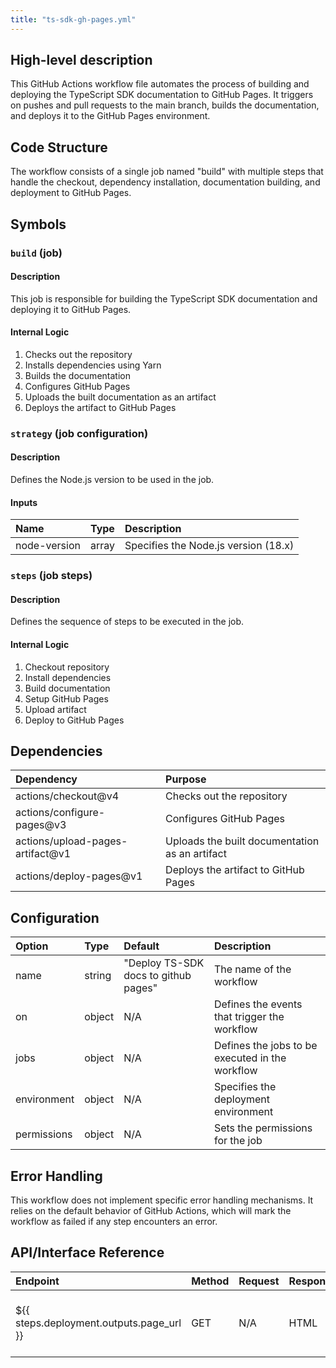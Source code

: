 ```yaml
---
title: "ts-sdk-gh-pages.yml"
---
```


## High-level description
This GitHub Actions workflow file automates the process of building and deploying the TypeScript SDK documentation to GitHub Pages. It triggers on pushes and pull requests to the main branch, builds the documentation, and deploys it to the GitHub Pages environment.

## Code Structure
The workflow consists of a single job named "build" with multiple steps that handle the checkout, dependency installation, documentation building, and deployment to GitHub Pages.

## Symbols

### `build` (job)
#### Description
This job is responsible for building the TypeScript SDK documentation and deploying it to GitHub Pages.

#### Internal Logic
1. Checks out the repository
2. Installs dependencies using Yarn
3. Builds the documentation
4. Configures GitHub Pages
5. Uploads the built documentation as an artifact
6. Deploys the artifact to GitHub Pages

### `strategy` (job configuration)
#### Description
Defines the Node.js version to be used in the job.

#### Inputs
| Name | Type | Description |
|:-----|:-----|:------------|
| node-version | array | Specifies the Node.js version (18.x) |

### `steps` (job steps)
#### Description
Defines the sequence of steps to be executed in the job.

#### Internal Logic
1. Checkout repository
2. Install dependencies
3. Build documentation
4. Setup GitHub Pages
5. Upload artifact
6. Deploy to GitHub Pages

## Dependencies
| Dependency | Purpose |
|:-----------|:--------|
| actions/checkout@v4 | Checks out the repository |
| actions/configure-pages@v3 | Configures GitHub Pages |
| actions/upload-pages-artifact@v1 | Uploads the built documentation as an artifact |
| actions/deploy-pages@v1 | Deploys the artifact to GitHub Pages |

## Configuration
| Option | Type | Default | Description |
|:-------|:-----|:--------|:------------|
| name | string | "Deploy TS-SDK docs to github pages" | The name of the workflow |
| on | object | N/A | Defines the events that trigger the workflow |
| jobs | object | N/A | Defines the jobs to be executed in the workflow |
| environment | object | N/A | Specifies the deployment environment |
| permissions | object | N/A | Sets the permissions for the job |

## Error Handling
This workflow does not implement specific error handling mechanisms. It relies on the default behavior of GitHub Actions, which will mark the workflow as failed if any step encounters an error.

## API/Interface Reference
| Endpoint | Method | Request | Response | Description |
|:---------|:-------|:--------|:---------|:------------|
| ${{ steps.deployment.outputs.page_url }} | GET | N/A | HTML | The URL of the deployed GitHub Pages site |